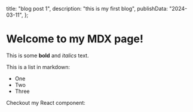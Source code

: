   title: "blog post 1",
  description: "this is my first blog",
  publishData: "2024-03-11",
};

# Welcome to my MDX page!

This is some **bold** and _italics_ text.

This is a list in markdown:

- One
- Two
- Three

Checkout my React component:
